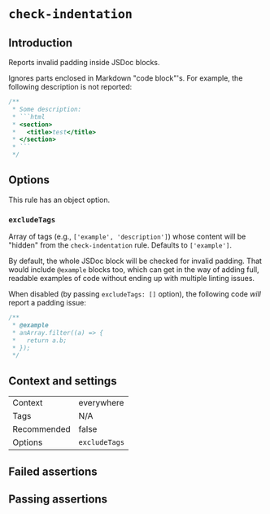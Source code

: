 # `check-indentation`

## Introduction

Reports invalid padding inside JSDoc blocks.

Ignores parts enclosed in Markdown "code block"'s. For example,
the following description is not reported:

```js
/**
 * Some description:
 * ```html
 * <section>
 *   <title>test</title>
 * </section>
 * ```
 */
```

## Options

This rule has an object option.

### `excludeTags`

Array of tags (e.g., `['example', 'description']`) whose content will be
"hidden" from the `check-indentation` rule. Defaults to `['example']`.

By default, the whole JSDoc block will be checked for invalid padding.
That would include `@example` blocks too, which can get in the way
of adding full, readable examples of code without ending up with multiple
linting issues.

When disabled (by passing `excludeTags: []` option), the following code *will*
report a padding issue:

```js
/**
 * @example
 * anArray.filter((a) => {
 *   return a.b;
 * });
 */
```

## Context and settings

|||
|---|---|
|Context|everywhere|
|Tags|N/A|
|Recommended|false|
|Options| `excludeTags` |


## Failed assertions

<Assertions rule="checkIndentation" />

## Passing assertions

<Assertions rule="checkIndentation" passing />
